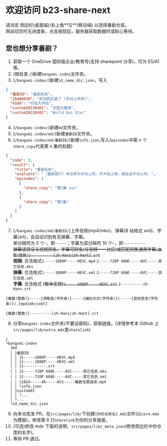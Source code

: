 # 欢迎访问 b23-share-next

请浏览 侧边栏(桌面端)/右上角**☰**(移动端) 以选择番剧仓库。  
网站切页时无进度条，点击按钮后，服务器获取数据时请耐心等待。

## 您也想分享番剧？

1. 获取一个 OneDrive 国际版企业/教育号(支持 sharepoint 分享)，可为 E5/A1 等。
2. (根目录 `/`)新建`bangumi-index`文件夹。
3. (`/bangumi-index/`)新建`id_name_dic.json`，写入

```json filename="id_name_dic.json"
{
  "番剧ID": "番剧名称",
  "28480920": "别当欧尼酱了 (手动上传库)",
  "4188": "约会大作战",
  "custom20230401": "天国大魔境",
  "custom20230402": "World Dai Star"
}
```

4. (`/bangumi-index/`)新建`md`文件夹。
5. (`/bangumi-index/md/`)新建`番剧ID`文件夹。
6. (`/bangumi-index/md/番剧ID/`)新建`info.json`,写入(`episodes`中第 n 个`share_copy`代表第 n 集的标题)

```json filename="info.json"
{
  "code": 0,
  "result": {
    "title": "番剧名称",
    "evaluate": "（番剧简介）本仓库为手动上传。环大陆上映，故在此手动上传。",
    "episodes": [
      {
        "share_copy": "第1集 xxx"
      },
      {
        "share_copy": "第2集"
      }
    ]
  }
}
```

7. (`/bangumi-index/md/番剧ID/`)上传视频(mp4/mkv)、弹幕(B 站格式 xml)、字幕(srt)，会自动识别有无弹幕、字幕。  
    单分隔符为 5 个-，即`-----`；字幕为双分隔符 10 个-，即`----------`  
    ~~弹幕请保证与视频同名，字幕可同名(与视频一一对应)或匹配同集通用字幕`{集数(整数)}----------[zh-Hans|zh-Hant].srt`~~  
   **视频**: 合法格式`1-----1080P-----HEVC.mp4` `2-----720P 60帧-----AVC-----其它信息.mkv`  
   **弹幕**: 合法格式`1-----1080P-----HEVC.xml` `2-----720P 60帧-----AVC-----其它信息.xml`  
   **字幕**: 合法格式 ~~(暂未实现)`1-----1080P-----HEVC.srt`~~ `2----------zh-Hans.srt`

```text filename="视频/弹幕"
{集数(整数)}-----{清晰度(字符串)}-----{编码方式(字符串)}(-----{其他信息(字符串)}).[mp4|mkv|xml]
```

```text filename="字幕"
{集数(整数)}----------[zh-Hans|zh-Hant].srt
```

8. 分享`bangumi-index`文件夹(不要设密码)，获取链接。(详情参考本 Github 上`src/pages/lib/extra.mdx`里`sharelink`)

```text filename="此时你OneDrive里的样子"
/
└bangumi-index
  ├md
  │ ├番剧ID
  │ │ ├1-----1080P-----HEVC.mp4
  │ │ ├1-----1080P-----HEVC.xml
  │ │ ├1----------.srt
  │ │ ├2-----720P 60帧-----AVC-----其它信息.mkv
  │ │ ├2-----720P 60帧-----AVC-----其它信息.xml
  │ │ ├1024-----4K-----AV1-----集数无需连续.mp4
  │ │ └info.json
  │ ├custom01
  │ │ └...
  │ └...
  └id_name_dic.json
```

9. 向本仓库发 PR，在`src/pages/lib/`下创建`{你的仓库名}.mdx`文件(以`core.mdx`为模板)，修改第 6 行`sharelink`为你的分享链接。
10. (可选)修改 mdx 下面的说明、`src/pages/lib/_meta.json`(修改侧边栏中你仓库的名字)。
11. 等待 PR 通过。
